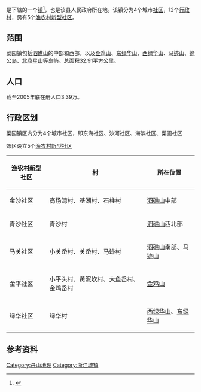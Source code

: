 {{中国乡级行政区
|景观照片文件名 = The Caiyuan Town Government in Shengsi 2020-08.jpg
|景观照片描述 = 菜园镇政府
|33/09/22/100/000}}

'''{{PAGENAMEBASE}}'''是{{PRC admin/fullname|33/09/22/100/000|3}}下辖的一个[[行政建制镇|镇]]<ref>{{PRC admin/ref sgc|{{PRC admin/parent|33/09/22/100/000}}}}</ref>，也是该县人民政府所在地。该镇分为4个城市[[社区|社区]]，12个[[行政村|行政村]]，另有5个[[渔农村新型社区|渔农村新型社区]]。

== 范围 ==
菜园镇包括[[泗礁山|泗礁山]]的中部和西部，以及[[金鸡山_(嵊泗县)|金鸡山]]、[[东绿华山|东绿华山]]、[[西绿华山|西绿华山]]、[[马迹山|马迹山]]、[[徐公岛|徐公岛]]、[[北鼎星山|北鼎星山]]等岛屿。总面积32.91平方公里。

== 人口 ==
截至2005年底在册人口3.39万。

== 行政区划 ==
菜园镇区内分为4个城市社区，即东海社区、沙河社区、海滨社区、菜圃社区

郊区设立5个[[渔农村新型社区|渔农村新型社区]]
{| class="wikitable sortable" style="font-size:85%"
|-bgcolor="#efefef"
!渔农村新型社区!!村!!所在位置
|-
|金沙社区||高场湾村、基湖村、石柱村||[[泗礁山|泗礁山]]中部
|-
|青沙社区||青沙村|| [[泗礁山|泗礁山]]西北部
|-
|马关社区||小关岙村、关岙村、马迹村||[[泗礁山|泗礁山]]南部、[[马迹山|马迹山]]
|-
|金平社区||小平头村、黄泥坎村、大鱼岙村、金鸡岙村||[[金鸡山_(嵊泗县)|金鸡山]]
|-
|绿华社区||绿华村|| [[西绿华山|西绿华山]]、[[东绿华山|东绿华山]]
|}

== 参考资料 ==
{{reflist}}

{{浙江行政区划小作品}}
{{舟山市主要市镇}}
[[Category:舟山地理|Category:舟山地理]]
[[Category:浙江城镇|Category:浙江城镇]]
{{PRC admin/navcat|33/09/22/100/000}}